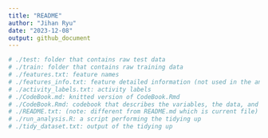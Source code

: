 ```yaml
---
title: "README"
author: "Jihan Ryu"
date: "2023-12-08"
output: github_document
---
```


```r
# ./test: folder that contains raw test data
# ./train: folder that contains raw training data
# ./features.txt: feature names
# ./features_info.txt: feature detailed information (not used in the analysis)
# ./activity_labels.txt: activity labels
# ./CodeBook.md: knitted version of CodeBook.Rmd
# ./CodeBook.Rmd: codebook that describes the variables, the data, and any transformations or work that were performed to clean up the data
# ./README.txt: (note: different from README.md which is current file) readme file that was downloaded when raw data were downloaded
# ./run_analysis.R: a script performing the tidying up
# ./tidy_dataset.txt: output of the tidying up
```
